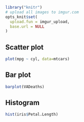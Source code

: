 ```r
library("knitr")
# upload all images to imgur.com
opts_knit$set(
  upload.fun = imgur_upload, 
  base.url = NULL
)
```

## Scatter plot 

```r
plot(mpg ~ cyl, data=mtcars)
```

## Bar plot

```r
barplot(VADeaths)
```

## Histogram

```r
hist(iris$Petal.Length)
```
